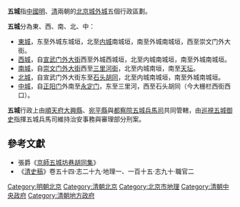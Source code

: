 '''五城'''指[[中國|中國]][[明|明]]、[[清|清]]兩朝的[[北京城|北京城]][[外城|外城]]五個行政區劃。

'''五城'''分為東、西、南、北、中：
*[[東城區_(北京市)|東城]]，东至外城东城垣，北至[[内城|内城]]南城垣，南至外城南城垣，西至崇文门外大街。
*[[西城區|西城]]，自[[宣武门外大街|宣武门外大街]]西至外城西城垣，北至内城南城垣，南至外城南城垣。
*[[南城|南城]]，自[[崇文门外大街|崇文门外大街]]西至[[三里河街|三里河街]]，北至内城南垣，南至[[天坛|天坛]]。
*[[北城|北城]]，自宣武门外大街东至[[石头胡同|石头胡同]]，北至内城南城垣，南至外城南城垣。
*[[中城|中城]]，自[[正阳门|正阳门]]外南至[[永定门|永定门]]，东至三里河，西至石头胡同（今大栅栏西街西口）。

'''五城'''行政上由[[順天府|順天府]][[大兴县_(金朝)|大興縣]]、[[宛平縣|宛平縣]]與[[都察院|都察院]][[五城兵马司_(北京)|五城兵馬司]]共同管轄，由[[巡視五城御史|巡視五城御史]]指揮五城兵馬司維持治安事務與審理部分刑案。

==參考文獻==
*張爵《[[京師五城坊巷胡同集|京師五城坊巷胡同集]]》
*《[[清史稿|清史稿]]》卷五十四·志二十九·地理一、一百十五·志九十·職官二

{{北京小作品}}
[[Category:明朝北京|Category:明朝北京]]
[[Category:清朝北京|Category:清朝北京]]
[[Category:北京市地理|Category:北京市地理]]
[[Category:清朝中央政府|Category:清朝中央政府]]
[[Category:清朝地方政府|Category:清朝地方政府]]